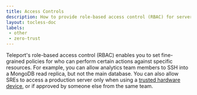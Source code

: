 ```yaml
---
title: Access Controls
description: How to provide role-based access control (RBAC) for servers, databases, Kubernetes clusters, and other resources in your infrastructure
layout: tocless-doc
labels:
 - other
 - zero-trust
---
```


Teleport's role-based access control (RBAC) enables you to set fine-grained
policies for who can perform certain actions against specific resources. For
example, you can allow analytics team members to SSH into a MongoDB read
replica, but not the main database. You can also allow SREs to access a
production server only when using a [trusted hardware
device](../../identity-governance/device-trust/guide.mdx), or if approved by someone else from the same
team.

<DocCardList />


